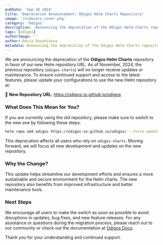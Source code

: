 ```yaml
---
pubDate: 'Sep 26 2024'
title: 'Deprecation Announcement: Odigos Helm Charts Repository'
image: '/sidecars_cover.png'
category: 'Odigos'
description: 'Announcing the deprecation of the Odigos Helm Charts repository. Learn how to switch to the new Helm repository. Follow our easy migration steps to ensure your observability setup stays updated with the latest features and support.'
tags: [odigos]
authorImage: ''
author: Daria Dovzhikova
metadata: Announcing the deprecation of the Odigos Helm Charts repository. Learn how to switch to the new Helm repository. Follow our easy migration steps to ensure your observability setup stays updated with the latest features and support.
---
```


We are announcing the deprecation of the **Odigos Helm Charts** repository in favor of our new Helm repository URL. As of November, 2024, the previous repository (`odigos-charts`) will no longer receive updates or maintenance. To ensure continued support and access to the latest features, please update your configurations to use the new Helm repository at:

🔗 **New Repository URL**: https://odigos-io.github.io/odigos

### What Does This Mean for You?

If you are currently using the old repository, please make sure to switch to the new one by following these steps:

```bash
helm repo add odigos https://odigos-io.github.io/odigos/ --force-update
```

This deprecation affects all users who rely on `odigos-charts`. Moving forward, we will focus all new development and updates on the new repository.

### Why the Change?

This update helps streamline our development efforts and ensures a more sustainable and secure environment for the Helm charts. The new repository also benefits from improved infrastructure and better maintenance tools.

### Next Steps

We encourage all users to make the switch as soon as possible to avoid disruptions in updates, bug fixes, and new feature releases. For any assistance or questions during the migration process, please reach out to our community or check out the documentation at [Odigos Docs](https://docs.odigos.io/overview).

Thank you for your understanding and continued support.